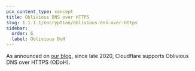 ```yaml
---
pcx_content_type: concept
title: Oblivious DNS over HTTPS
slug: 1.1.1.1/encryption/oblivious-dns-over-https
sidebar:
  order: 6
  label: Oblivious DoH
---
```


As announced on [our blog](https://blog.cloudflare.com/oblivious-dns/), since late 2020, Cloudflare supports Oblivious DNS over HTTPS (ODoH).